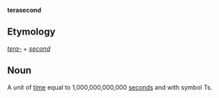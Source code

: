 '''terasecond'''

==Etymology==

''[[tera-]]'' + ''[[second]]''

==Noun==

A unit of [[time]] equal to 1,000,000,000,000 [[second]]s and with symbol Ts.